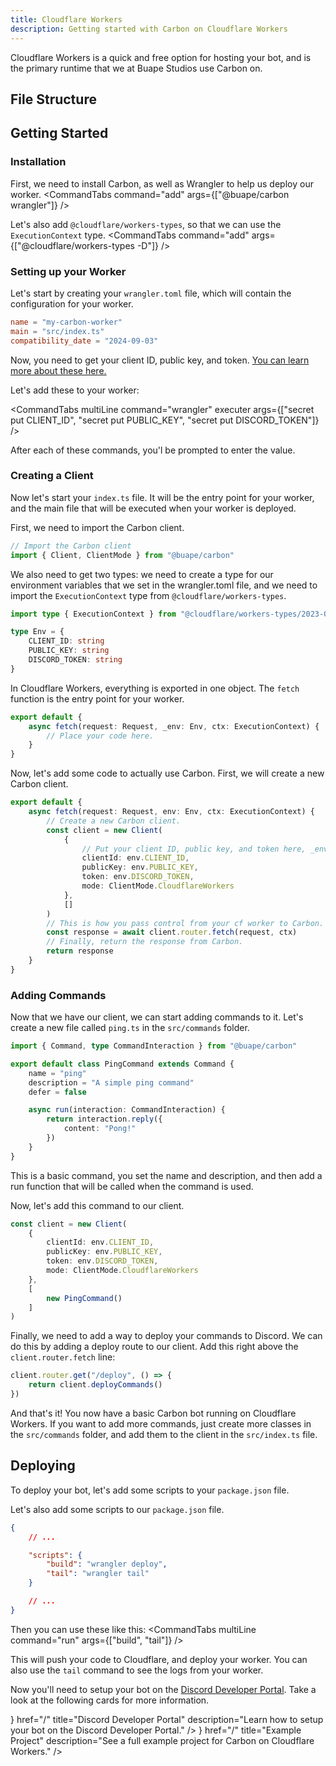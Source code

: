 ```yaml
---
title: Cloudflare Workers
description: Getting started with Carbon on Cloudflare Workers
---
```



Cloudflare Workers is a quick and free option for hosting your bot, and is the primary runtime that we at Buape Studios use Carbon on.

## File Structure

<Files>
	<Folder name="src" defaultOpen>
		<File name="index.ts" />
		<Folder name="commands" defaultOpen>
			<File name="ping.ts" />
		</Folder>
	</Folder>
	<File name="package.json" />
	<File name="wrangler.toml" />
</Files>

## Getting Started

### Installation 
First, we need to install Carbon, as well as Wrangler to help us deploy our worker.
<CommandTabs command="add" args={["@buape/carbon wrangler"]} />

Let's also add `@cloudflare/workers-types`, so that we can use the `ExecutionContext` type.
<CommandTabs command="add" args={["@cloudflare/workers-types -D"]} />

### Setting up your Worker

Let's start by creating your `wrangler.toml` file, which will contain the configuration for your worker.

```toml title="wrangler.toml"
name = "my-carbon-worker"
main = "src/index.ts"
compatibility_date = "2024-09-03"
```

Now, you need to get your client ID, public key, and token. [You can learn more about these here.](/carbon/developer-portal/create-a-bot)

Let's add these to your worker:

<CommandTabs multiLine command="wrangler" executer args={["secret put CLIENT_ID", "secret put PUBLIC_KEY", "secret put DISCORD_TOKEN"]} />

After each of these commands, you'l be prompted to enter the value. 

### Creating a Client

Now let's start your `index.ts` file. It will be the entry point for your worker, and the main file that will be executed when your worker is deployed.

First, we need to import the Carbon client.
```ts 
// Import the Carbon client
import { Client, ClientMode } from "@buape/carbon"
```

We also need to get two types: we need to create a type for our environment variables that we set in the wrangler.toml file, and we need to import the `ExecutionContext` type from `@cloudflare/workers-types`.
```ts
import type { ExecutionContext } from "@cloudflare/workers-types/2023-07-01"

type Env = {
	CLIENT_ID: string
	PUBLIC_KEY: string
	DISCORD_TOKEN: string
}
```

In Cloudflare Workers, everything is exported in one object. The `fetch` function is the entry point for your worker.
```ts
export default {
	async fetch(request: Request, _env: Env, ctx: ExecutionContext) {
		// Place your code here.
	}
}
```

Now, let's add some code to actually use Carbon. First, we will create a new Carbon client. 

```ts
export default {
	async fetch(request: Request, env: Env, ctx: ExecutionContext) {
		// Create a new Carbon client.
		const client = new Client(
			{
				// Put your client ID, public key, and token here, _env will have them from your `wrangler.toml` file.
				clientId: env.CLIENT_ID,
				publicKey: env.PUBLIC_KEY,
				token: env.DISCORD_TOKEN,
				mode: ClientMode.CloudflareWorkers
			},
			[]
		)
		// This is how you pass control from your cf worker to Carbon. Make sure you pass the ctx part as well, so that awaits work properly within Carbon.
		const response = await client.router.fetch(request, ctx)
		// Finally, return the response from Carbon.
		return response
	}
}
```

### Adding Commands

Now that we have our client, we can start adding commands to it. Let's create a new file called `ping.ts` in the `src/commands` folder.
```ts title="src/commands/ping.ts"
import { Command, type CommandInteraction } from "@buape/carbon"

export default class PingCommand extends Command {
	name = "ping"
	description = "A simple ping command"
	defer = false

	async run(interaction: CommandInteraction) {
		return interaction.reply({
			content: "Pong!"
		})
	}
}
```

This is a basic command, you set the name and description, and then add a run function that will be called when the command is used.

Now, let's add this command to our client.
```ts title="src/index.ts"
const client = new Client(
	{
		clientId: env.CLIENT_ID,
		publicKey: env.PUBLIC_KEY,
		token: env.DISCORD_TOKEN,
		mode: ClientMode.CloudflareWorkers
	},
	[
		new PingCommand()
	]
)
```

Finally, we need to add a way to deploy your commands to Discord. We can do this by adding a deploy route to our client.
Add this right above the `client.router.fetch` line:
```ts title="src/index.ts"
client.router.get("/deploy", () => {
	return client.deployCommands()
})
```


And that's it! You now have a basic Carbon bot running on Cloudflare Workers.
If you want to add more commands, just create more classes in the `src/commands` folder, and add them to the client in the `src/index.ts` file.

## Deploying

To deploy your bot, let's add some scripts to your `package.json` file. 



Let's also add some scripts to our `package.json` file.
```json title="package.json"
{
	// ...

	"scripts": {
		"build": "wrangler deploy",
		"tail": "wrangler tail"
	}

	// ...
}
```

Then you can use these like this:
<CommandTabs multiLine command="run" args={["build", "tail"]} />

This will push your code to Cloudflare, and deploy your worker. You can also use the `tail` command to see the logs from your worker.

Now you'll need to setup your bot on the [Discord Developer Portal](https://discord.com/developers/applications). Take a look at the following cards for more information.

<Cards>
  <Card
    icon={<LayoutDashboard />}
    href="/"
    title="Discord Developer Portal"
    description="Learn how to setup your bot on the Discord Developer Portal."
  />
  <Card
    icon={<FolderGit />}
    href="/"
    title="Example Project"
    description="See a full example project for Carbon on Cloudflare Workers."
  />
</Cards>
